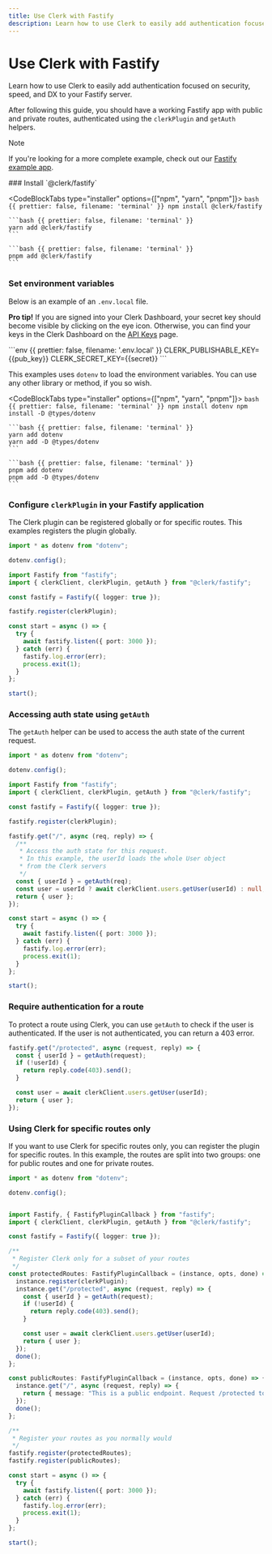 ```yaml
---
title: Use Clerk with Fastify
description: Learn how to use Clerk to easily add authentication focused on security, speed, and DX to your Fastify server.
---
```


# Use Clerk with Fastify

Learn how to use Clerk to easily add authentication focused on security, speed, and DX to your Fastify server.

After following this guide, you should have a working Fastify app with public and private routes, authenticated using the `clerkPlugin` and `getAuth` helpers.

> [!NOTE]
> If you're looking for a more complete example, check out our [Fastify example app](https://github.com/clerk/clerk-fastify-starter/).

<Steps>
  ### Install `@clerk/fastify`

  <CodeBlockTabs type="installer" options={["npm", "yarn", "pnpm"]}>
    ```bash {{ prettier: false, filename: 'terminal' }}
    npm install @clerk/fastify
    ```

    ```bash {{ prettier: false, filename: 'terminal' }}
    yarn add @clerk/fastify
    ```

    ```bash {{ prettier: false, filename: 'terminal' }}
    pnpm add @clerk/fastify
    ```
  </CodeBlockTabs>

  ### Set environment variables

  Below is an example of an `.env.local` file.

  **Pro tip!** If you are signed into your Clerk Dashboard, your secret key should become visible by clicking on the eye icon. Otherwise, you can find your keys in the Clerk Dashboard on the [API Keys](https://dashboard.clerk.com/last-active?path=api-keys) page.

  <InjectKeys>
    ```env {{ prettier: false, filename: '.env.local' }}
    CLERK_PUBLISHABLE_KEY={{pub_key}}
    CLERK_SECRET_KEY={{secret}}
    ```
  </InjectKeys>

  This examples uses `dotenv` to load the environment variables. You can use any other library or method, if you so wish.

  <CodeBlockTabs type="installer" options={["npm", "yarn", "pnpm"]}>
    ```bash {{ prettier: false, filename: 'terminal' }}
    npm install dotenv
    npm install -D @types/dotenv
    ```

    ```bash {{ prettier: false, filename: 'terminal' }}
    yarn add dotenv
    yarn add -D @types/dotenv
    ```

    ```bash {{ prettier: false, filename: 'terminal' }}
    pnpm add dotenv
    pnpm add -D @types/dotenv
    ```
  </CodeBlockTabs>

  ### Configure `clerkPlugin` in your Fastify application

  The Clerk plugin can be registered globally or for specific routes. This examples registers the plugin globally.

  ```ts {{ prettier: false, filename: 'index.ts' }}
  import * as dotenv from "dotenv";

  dotenv.config();

  import Fastify from "fastify";
  import { clerkClient, clerkPlugin, getAuth } from "@clerk/fastify";

  const fastify = Fastify({ logger: true });

  fastify.register(clerkPlugin);

  const start = async () => {
    try {
      await fastify.listen({ port: 3000 });
    } catch (err) {
      fastify.log.error(err);
      process.exit(1);
    }
  };

  start();
  ```

  ### Accessing auth state using `getAuth`

  The `getAuth` helper can be used to access the auth state of the current request.

  ```ts {{ prettier: false, filename: 'index.ts' }}
  import * as dotenv from "dotenv";

  dotenv.config();

  import Fastify from "fastify";
  import { clerkClient, clerkPlugin, getAuth } from "@clerk/fastify";

  const fastify = Fastify({ logger: true });

  fastify.register(clerkPlugin);

  fastify.get("/", async (req, reply) => {
    /**
     * Access the auth state for this request.
     * In this example, the userId loads the whole User object
     * from the Clerk servers
     */
    const { userId } = getAuth(req);
    const user = userId ? await clerkClient.users.getUser(userId) : null;
    return { user };
  });

  const start = async () => {
    try {
      await fastify.listen({ port: 3000 });
    } catch (err) {
      fastify.log.error(err);
      process.exit(1);
    }
  };

  start();
  ```

  ### Require authentication for a route

  To protect a route using Clerk, you can use `getAuth` to check if the user is authenticated. If the user is not authenticated, you can return a 403 error.

  ```ts {{ prettier: false, filename: 'index.ts' }}
  fastify.get("/protected", async (request, reply) => {
    const { userId } = getAuth(request);
    if (!userId) {
      return reply.code(403).send();
    }

    const user = await clerkClient.users.getUser(userId);
    return { user };
  });
  ```
</Steps>

### Using Clerk for specific routes only

If you want to use Clerk for specific routes only, you can register the plugin for specific routes. In this example, the routes are split into two groups: one for public routes and one for private routes.

```ts {{ prettier: false, filename: 'index.ts' }}
import * as dotenv from "dotenv";

dotenv.config();


import Fastify, { FastifyPluginCallback } from "fastify";
import { clerkClient, clerkPlugin, getAuth } from "@clerk/fastify";

const fastify = Fastify({ logger: true });

/**
 * Register Clerk only for a subset of your routes
 */
const protectedRoutes: FastifyPluginCallback = (instance, opts, done) => {
  instance.register(clerkPlugin);
  instance.get("/protected", async (request, reply) => {
    const { userId } = getAuth(request);
    if (!userId) {
      return reply.code(403).send();
    }

    const user = await clerkClient.users.getUser(userId);
    return { user };
  });
  done();
};

const publicRoutes: FastifyPluginCallback = (instance, opts, done) => {
  instance.get("/", async (request, reply) => {
    return { message: "This is a public endpoint. Request /protected to test the Clerk auth middleware" };
  });
  done();
};

/**
 * Register your routes as you normally would
 */
fastify.register(protectedRoutes);
fastify.register(publicRoutes);

const start = async () => {
  try {
    await fastify.listen({ port: 3000 });
  } catch (err) {
    fastify.log.error(err);
    process.exit(1);
  }
};

start();
```

